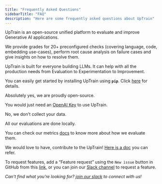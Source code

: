 ```yaml
---
title: "Frequently Asked Questions"
sidebarTitle: "FAQ"
description: "Here are some frequently asked questions about UpTrain"
---
```

<AccordionGroup>

<Accordion title ="What is UpTrain?">

UpTrain is an open-source unified platform to evaluate and improve Generative AI applications. 

We provide grades for 20+ preconfigured checks (covering language, code, embedding use-cases), perform root cause analysis on failure cases and give insights on how to resolve them.

</Accordion>

<Accordion title ="Who is the ideal user for UpTrain?">

UpTrain is built for everyone building LLMs.
It can help with all the production needs from Evaluation to Experimentation to Improvement.


</Accordion>

<Accordion title ="How difficult is it to setup UpTrain?">

You can easily get started by installing UpTrain using **`pip`**. Click [here](/getting-started/quickstart) for details.

</Accordion>

<Accordion title ="Is UpTrain free?">

Absolutely yes, we are proudly open-source. 

You would just need an [OpenAI Key](https://platform.openai.com/api-keys) to use UpTrain.

</Accordion>

<Accordion title ="Does UpTrain collect my data">

No, we don't collect your data.

All our evaluations are done locally.

</Accordion>

<Accordion title ="How does UpTrain evaluations work?">

You can check our metrics [docs](/predefined-evaluations/overview) to know more about how we evaluate them.

</Accordion>

<Accordion title ="How can I contribute or request features?">

We would love to have, contribute to the UpTrain! [Here is a doc](https://github.com/uptrain-ai/uptrain/blob/main/CONTRIBUTING.md) you can refer.

To request features, add a “Feature request” using the `New issue` button in GitHub from this [link](https://github.com/uptrain-ai/uptrain/issues), or you can join our [Slack channel](https://join.slack.com/t/uptraincommunity/shared_invite/zt-1yih3aojn-CEoR_gAh6PDSknhFmuaJeg) to request a feature.

</Accordion>
</AccordionGroup>

*Can't find what you're looking for? [join our slack](https://join.slack.com/t/uptraincommunity/shared_invite/zt-1yih3aojn-CEoR_gAh6PDSknhFmuaJeg) to connect with us!*